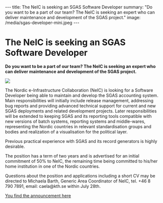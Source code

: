 ---
title: The NeIC is seeking an SGAS Software Developer
summary: "Do you want to be a part of our team? The NeIC is seeking an expert who can deliver maintenance and development of the SGAS project."
image: /media/sgas-developer-mini.jpeg
---

= The NeIC is seeking an SGAS Software Developer =

'''Do you want to be a part of our team? The NeIC is seeking an expert who can deliver maintenance and development of the SGAS project.'''

<a href="/media/sgas-developer.jpeg">
<img class="smallpic" src="/media/sgas-developer-mini.jpeg">
</a>

The Nordic e-Infrastructure Collaboration (NeIC) is looking for a Software Developer being able to maintain and develop the SGAS accounting system. Main responsibilities will initially include release management, addressing bug reports and providing advanced technical support for current and new SGAS deployments and related development projects. Later responsibilities will be extended to keeping SGAS and its reporting tools compatible with new versions of batch systems, reporting systems and middle-wares, representing the Nordic countries in relevant standardisation groups and bodies and realization of a visualisation for the political layer.

Previous practical experience with SGAS and its record generators is highly desirable.

The position has a term of two years and is advertised for an initial commitment of 50% to NeIC, the remaining time being committed to his/her home institution in one of the Nordic countries.

Questions about the position and applications including a short CV may be directed to Michaela Barth, Generic Area Coordinator of NeIC, tel. +46 8 790 7891, email: caela@kth.se within July 28th.

[http://neic.nordforsk.org/130711OpenPositionAnnouncementSGASSoftwareDeveloper.pdf You find the announcement here]

